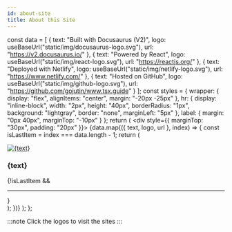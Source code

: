 ```yaml
---
id: about-site
title: About this Site
---
```



  const data = [
    {
      text: "Built with Docusaurus (V2)",
      logo: useBaseUrl("static/img/docusaurus-logo.svg"),
      url: "https://v2.docusaurus.io/"
    },
    {
      text: "Powered by React",
      logo: useBaseUrl("static/img/react-logo.svg"),
      url: "https://reactjs.org/"
    },
    {
      text: "Deployed with Netlify",
      logo: useBaseUrl("static/img/netlify-logo.svg"),
      url: "https://www.netlify.com/"
    },
    {
      text: "Hosted on GitHub",
      logo: useBaseUrl("static/img/github-logo.svg"),
      url: "https://github.com/gojutin/www.tsx.guide"
    }
  ];
  const styles = {
    wrapper: {
      display: "flex",
      alignItems: "center",
      margin: "-20px -25px"
    },
    hr: {
      display: "inline-block",
      width: "2px",
      height: "40px",
      borderRadius: "1px",
      background: "lightgray",
      border: "none",
      marginLeft: "5px"
    },
    label: {
      margin: "0px 40px",
      marginTop: "-10px"
    }
  };
  return (
    <div style={{ marginTop: "30px", padding: "20px" }}>
      {data.map(({ text, logo, url }, index) => {
        const isLastItem = index === data.length - 1;
        return (
          <div key={text}>
            <div style={styles.wrapper}>
              <a href={url} target="_blank" rel="noopener noreferrer">
                <img src={logo} alt={text} height={60} />
              </a>
              <h3 style={styles.label}>{text}</h3>
            </div>
            {!isLastItem && <hr style={styles.hr} />}
          </div>
        );
      })}
    </div>
  );
};

:::note Click the logos to visit the sites
:::

<AboutSite />
